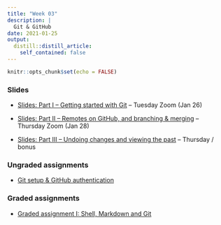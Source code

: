 ```yaml
---
title: "Week 03"
description: |
  Git & GitHub
date: 2021-01-25
output:
  distill::distill_article:
    self_contained: false
---
```


```r
knitr::opts_chunk$set(echo = FALSE)
```

### Slides

- [Slides: Part I -- Getting started with Git](slides/03-1_git.html) -- Tuesday Zoom (Jan 26)

- [Slides: Part II -- Remotes on GitHub, and branching & merging](slides/03-2_git.html) -- Thursday Zoom (Jan 28)

- [Slides: Part III -- Undoing changes and viewing the past](slides/03-3_git.html) -- Thursday / bonus

### Ungraded assignments

- [Git setup & GitHub authentication](../../w03_UA_git-setup.html)

### Graded assignments

- [Graded assignment I: Shell, Markdown and Git](../../w03_GA_git.Rmd)
